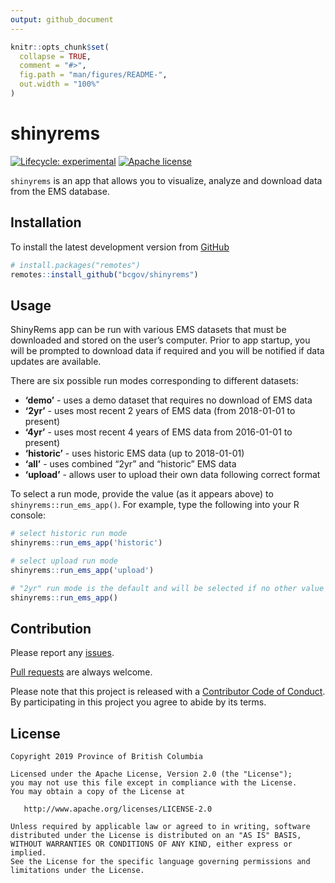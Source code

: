 ```yaml
---
output: github_document
---
```


<!-- README.md is generated from README.Rmd. Please edit that file -->

```r
knitr::opts_chunk$set(
  collapse = TRUE,
  comment = "#>",
  fig.path = "man/figures/README-",
  out.width = "100%"
)
```

# shinyrems

<!-- badges: start -->
[![Lifecycle: experimental](https://img.shields.io/badge/lifecycle-experimental-orange.svg)](https://www.tidyverse.org/lifecycle/#experimental)
[![Apache license](https://img.shields.io/badge/License-Apache%202.0-blue.svg)](https://opensource.org/licenses/Apache-2.0)
<!-- badges: end -->

`shinyrems` is an app that allows you to visualize, analyze and download data from the EMS database.

## Installation

To install the latest development version from [GitHub](https://github.com/bcgov/shinyrems)
``` r
# install.packages("remotes")
remotes::install_github("bcgov/shinyrems")
```

## Usage
ShinyRems app can be run with various EMS datasets that must be downloaded and stored on the user's computer. Prior to app startup, you will be prompted to download data if required and you will be notified if data updates are available.

There are six possible run modes corresponding to different 
datasets:

- **'demo'** - uses a demo dataset that requires no download of EMS data  
- **'2yr'** - uses most recent 2 years of EMS data (from 2018-01-01 to present)
- **'4yr'** - uses most recent 4 years of EMS data from 2016-01-01 to present)  
- **'historic'** - uses historic EMS data (up to 2018-01-01)  
- **'all'** - uses combined "2yr" and "historic" EMS data 
- **'upload'** - allows user to upload their own data following correct format 

To select a run mode, provide the value (as it appears above) to `shinyrems::run_ems_app()`. For example, type the following into your R console:

```r
# select historic run mode
shinyrems::run_ems_app('historic')

# select upload run mode
shinyrems::run_ems_app('upload')

# "2yr" run mode is the default and will be selected if no other value is provided
shinyrems::run_ems_app()
```

## Contribution

Please report any [issues](https://github.com/bcgov/shinyrems/issues).

[Pull requests](https://github.com/bcgov/shinyrems/pulls) are always welcome.

Please note that this project is released with a [Contributor Code of Conduct](CODE_OF_CONDUCT.md). 
By participating in this project you agree to abide by its terms.

## License

    Copyright 2019 Province of British Columbia

    Licensed under the Apache License, Version 2.0 (the "License");
    you may not use this file except in compliance with the License.
    You may obtain a copy of the License at 

       http://www.apache.org/licenses/LICENSE-2.0

    Unless required by applicable law or agreed to in writing, software
    distributed under the License is distributed on an "AS IS" BASIS,
    WITHOUT WARRANTIES OR CONDITIONS OF ANY KIND, either express or implied.
    See the License for the specific language governing permissions and
    limitations under the License.
